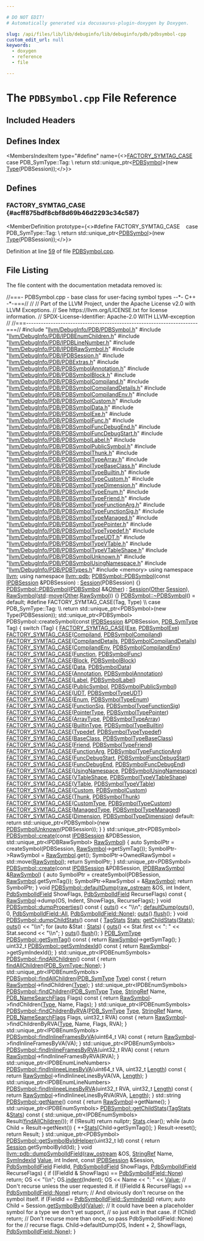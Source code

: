 ```yaml
---

# DO NOT EDIT!
# Automatically generated via docusaurus-plugin-doxygen by Doxygen.

slug: /api/files/lib/lib/debuginfo/lib/debuginfo/pdb/pdbsymbol-cpp
custom_edit_url: null
keywords:
  - doxygen
  - reference
  - file

---
```





# The `PDBSymbol.cpp` File Reference

<DoxygenPage pluginConfig={pluginConfig}>



## Included Headers

<IncludesList>
<IncludesListItem
  filePath="llvm/DebugInfo/PDB/PDBSymbol.h"
  permalink="/docs/api/files/include/include/llvm/include/llvm/debuginfo/include/llvm/debuginfo/pdb/pdbsymbol-h"
  isLocal="true" />
<IncludesListItem
  filePath="llvm/DebugInfo/PDB/IPDBEnumChildren.h"
  permalink="/docs/api/files/include/include/llvm/include/llvm/debuginfo/include/llvm/debuginfo/pdb/ipdbenumchildren-h"
  isLocal="true" />
<IncludesListItem
  filePath="llvm/DebugInfo/PDB/IPDBLineNumber.h"
  permalink="/docs/api/files/include/include/llvm/include/llvm/debuginfo/include/llvm/debuginfo/pdb/ipdblinenumber-h"
  isLocal="true" />
<IncludesListItem
  filePath="llvm/DebugInfo/PDB/IPDBRawSymbol.h"
  permalink="/docs/api/files/include/include/llvm/include/llvm/debuginfo/include/llvm/debuginfo/pdb/ipdbrawsymbol-h"
  isLocal="true" />
<IncludesListItem
  filePath="llvm/DebugInfo/PDB/IPDBSession.h"
  permalink="/docs/api/files/include/include/llvm/include/llvm/debuginfo/include/llvm/debuginfo/pdb/ipdbsession-h"
  isLocal="true" />
<IncludesListItem
  filePath="llvm/DebugInfo/PDB/PDBExtras.h"
  permalink="/docs/api/files/include/include/llvm/include/llvm/debuginfo/include/llvm/debuginfo/pdb/pdbextras-h"
  isLocal="true" />
<IncludesListItem
  filePath="llvm/DebugInfo/PDB/PDBSymbolAnnotation.h"
  permalink="/docs/api/files/include/include/llvm/include/llvm/debuginfo/include/llvm/debuginfo/pdb/pdbsymbolannotation-h"
  isLocal="true" />
<IncludesListItem
  filePath="llvm/DebugInfo/PDB/PDBSymbolBlock.h"
  permalink="/docs/api/files/include/include/llvm/include/llvm/debuginfo/include/llvm/debuginfo/pdb/pdbsymbolblock-h"
  isLocal="true" />
<IncludesListItem
  filePath="llvm/DebugInfo/PDB/PDBSymbolCompiland.h"
  permalink="/docs/api/files/include/include/llvm/include/llvm/debuginfo/include/llvm/debuginfo/pdb/pdbsymbolcompiland-h"
  isLocal="true" />
<IncludesListItem
  filePath="llvm/DebugInfo/PDB/PDBSymbolCompilandDetails.h"
  permalink="/docs/api/files/include/include/llvm/include/llvm/debuginfo/include/llvm/debuginfo/pdb/pdbsymbolcompilanddetails-h"
  isLocal="true" />
<IncludesListItem
  filePath="llvm/DebugInfo/PDB/PDBSymbolCompilandEnv.h"
  permalink="/docs/api/files/include/include/llvm/include/llvm/debuginfo/include/llvm/debuginfo/pdb/pdbsymbolcompilandenv-h"
  isLocal="true" />
<IncludesListItem
  filePath="llvm/DebugInfo/PDB/PDBSymbolCustom.h"
  permalink="/docs/api/files/include/include/llvm/include/llvm/debuginfo/include/llvm/debuginfo/pdb/pdbsymbolcustom-h"
  isLocal="true" />
<IncludesListItem
  filePath="llvm/DebugInfo/PDB/PDBSymbolData.h"
  permalink="/docs/api/files/include/include/llvm/include/llvm/debuginfo/include/llvm/debuginfo/pdb/pdbsymboldata-h"
  isLocal="true" />
<IncludesListItem
  filePath="llvm/DebugInfo/PDB/PDBSymbolExe.h"
  permalink="/docs/api/files/include/include/llvm/include/llvm/debuginfo/include/llvm/debuginfo/pdb/pdbsymbolexe-h"
  isLocal="true" />
<IncludesListItem
  filePath="llvm/DebugInfo/PDB/PDBSymbolFunc.h"
  permalink="/docs/api/files/include/include/llvm/include/llvm/debuginfo/include/llvm/debuginfo/pdb/pdbsymbolfunc-h"
  isLocal="true" />
<IncludesListItem
  filePath="llvm/DebugInfo/PDB/PDBSymbolFuncDebugEnd.h"
  permalink="/docs/api/files/include/include/llvm/include/llvm/debuginfo/include/llvm/debuginfo/pdb/pdbsymbolfuncdebugend-h"
  isLocal="true" />
<IncludesListItem
  filePath="llvm/DebugInfo/PDB/PDBSymbolFuncDebugStart.h"
  permalink="/docs/api/files/include/include/llvm/include/llvm/debuginfo/include/llvm/debuginfo/pdb/pdbsymbolfuncdebugstart-h"
  isLocal="true" />
<IncludesListItem
  filePath="llvm/DebugInfo/PDB/PDBSymbolLabel.h"
  permalink="/docs/api/files/include/include/llvm/include/llvm/debuginfo/include/llvm/debuginfo/pdb/pdbsymbollabel-h"
  isLocal="true" />
<IncludesListItem
  filePath="llvm/DebugInfo/PDB/PDBSymbolPublicSymbol.h"
  permalink="/docs/api/files/include/include/llvm/include/llvm/debuginfo/include/llvm/debuginfo/pdb/pdbsymbolpublicsymbol-h"
  isLocal="true" />
<IncludesListItem
  filePath="llvm/DebugInfo/PDB/PDBSymbolThunk.h"
  permalink="/docs/api/files/include/include/llvm/include/llvm/debuginfo/include/llvm/debuginfo/pdb/pdbsymbolthunk-h"
  isLocal="true" />
<IncludesListItem
  filePath="llvm/DebugInfo/PDB/PDBSymbolTypeArray.h"
  permalink="/docs/api/files/include/include/llvm/include/llvm/debuginfo/include/llvm/debuginfo/pdb/pdbsymboltypearray-h"
  isLocal="true" />
<IncludesListItem
  filePath="llvm/DebugInfo/PDB/PDBSymbolTypeBaseClass.h"
  permalink="/docs/api/files/include/include/llvm/include/llvm/debuginfo/include/llvm/debuginfo/pdb/pdbsymboltypebaseclass-h"
  isLocal="true" />
<IncludesListItem
  filePath="llvm/DebugInfo/PDB/PDBSymbolTypeBuiltin.h"
  permalink="/docs/api/files/include/include/llvm/include/llvm/debuginfo/include/llvm/debuginfo/pdb/pdbsymboltypebuiltin-h"
  isLocal="true" />
<IncludesListItem
  filePath="llvm/DebugInfo/PDB/PDBSymbolTypeCustom.h"
  permalink="/docs/api/files/include/include/llvm/include/llvm/debuginfo/include/llvm/debuginfo/pdb/pdbsymboltypecustom-h"
  isLocal="true" />
<IncludesListItem
  filePath="llvm/DebugInfo/PDB/PDBSymbolTypeDimension.h"
  permalink="/docs/api/files/include/include/llvm/include/llvm/debuginfo/include/llvm/debuginfo/pdb/pdbsymboltypedimension-h"
  isLocal="true" />
<IncludesListItem
  filePath="llvm/DebugInfo/PDB/PDBSymbolTypeEnum.h"
  permalink="/docs/api/files/include/include/llvm/include/llvm/debuginfo/include/llvm/debuginfo/pdb/pdbsymboltypeenum-h"
  isLocal="true" />
<IncludesListItem
  filePath="llvm/DebugInfo/PDB/PDBSymbolTypeFriend.h"
  permalink="/docs/api/files/include/include/llvm/include/llvm/debuginfo/include/llvm/debuginfo/pdb/pdbsymboltypefriend-h"
  isLocal="true" />
<IncludesListItem
  filePath="llvm/DebugInfo/PDB/PDBSymbolTypeFunctionArg.h"
  permalink="/docs/api/files/include/include/llvm/include/llvm/debuginfo/include/llvm/debuginfo/pdb/pdbsymboltypefunctionarg-h"
  isLocal="true" />
<IncludesListItem
  filePath="llvm/DebugInfo/PDB/PDBSymbolTypeFunctionSig.h"
  permalink="/docs/api/files/include/include/llvm/include/llvm/debuginfo/include/llvm/debuginfo/pdb/pdbsymboltypefunctionsig-h"
  isLocal="true" />
<IncludesListItem
  filePath="llvm/DebugInfo/PDB/PDBSymbolTypeManaged.h"
  permalink="/docs/api/files/include/include/llvm/include/llvm/debuginfo/include/llvm/debuginfo/pdb/pdbsymboltypemanaged-h"
  isLocal="true" />
<IncludesListItem
  filePath="llvm/DebugInfo/PDB/PDBSymbolTypePointer.h"
  permalink="/docs/api/files/include/include/llvm/include/llvm/debuginfo/include/llvm/debuginfo/pdb/pdbsymboltypepointer-h"
  isLocal="true" />
<IncludesListItem
  filePath="llvm/DebugInfo/PDB/PDBSymbolTypeTypedef.h"
  permalink="/docs/api/files/include/include/llvm/include/llvm/debuginfo/include/llvm/debuginfo/pdb/pdbsymboltypetypedef-h"
  isLocal="true" />
<IncludesListItem
  filePath="llvm/DebugInfo/PDB/PDBSymbolTypeUDT.h"
  permalink="/docs/api/files/include/include/llvm/include/llvm/debuginfo/include/llvm/debuginfo/pdb/pdbsymboltypeudt-h"
  isLocal="true" />
<IncludesListItem
  filePath="llvm/DebugInfo/PDB/PDBSymbolTypeVTable.h"
  permalink="/docs/api/files/include/include/llvm/include/llvm/debuginfo/include/llvm/debuginfo/pdb/pdbsymboltypevtable-h"
  isLocal="true" />
<IncludesListItem
  filePath="llvm/DebugInfo/PDB/PDBSymbolTypeVTableShape.h"
  permalink="/docs/api/files/include/include/llvm/include/llvm/debuginfo/include/llvm/debuginfo/pdb/pdbsymboltypevtableshape-h"
  isLocal="true" />
<IncludesListItem
  filePath="llvm/DebugInfo/PDB/PDBSymbolUnknown.h"
  permalink="/docs/api/files/include/include/llvm/include/llvm/debuginfo/include/llvm/debuginfo/pdb/pdbsymbolunknown-h"
  isLocal="true" />
<IncludesListItem
  filePath="llvm/DebugInfo/PDB/PDBSymbolUsingNamespace.h"
  permalink="/docs/api/files/include/include/llvm/include/llvm/debuginfo/include/llvm/debuginfo/pdb/pdbsymbolusingnamespace-h"
  isLocal="true" />
<IncludesListItem
  filePath="llvm/DebugInfo/PDB/PDBTypes.h"
  permalink="/docs/api/files/include/include/llvm/include/llvm/debuginfo/include/llvm/debuginfo/pdb/pdbtypes-h"
  isLocal="true" />
<IncludesListItem
  filePath="memory"
  permalink=""
  isLocal="false" />
</IncludesList>

## Defines Index

<MembersIndex>

<MembersIndexItem
  type="#define"
  name={<><a href="#acff875bdf8cbf8d69b46d2293c34c587">FACTORY&#95;SYMTAG&#95;CASE</a>&nbsp;&nbsp;&nbsp;  case PDB&#95;SymType::Tag:                                                       \\
    return std::unique&#95;ptr&lt;<a href="/docs/api/classes/llvm/pdb/pdbsymbol">PDBSymbol</a>&gt;(new <a href="/docs/api/classes/llvm/type">Type</a>(PDBSession));</>}>
</MembersIndexItem>

</MembersIndex>


<SectionDefinition>

## Defines

### FACTORY&#95;SYMTAG&#95;CASE {#acff875bdf8cbf8d69b46d2293c34c587}

<MemberDefinition
  prototype={<>#define FACTORY&#95;SYMTAG&#95;CASE&nbsp;&nbsp;&nbsp;  case PDB&#95;SymType::Tag:                                                       \\
    return std::unique&#95;ptr&lt;<a href="/docs/api/classes/llvm/pdb/pdbsymbol">PDBSymbol</a>&gt;(new <a href="/docs/api/classes/llvm/type">Type</a>(PDBSession));</>}>

Definition at line <a href="#l00059">59</a> of file <a href="/docs/api/files/lib/lib/debuginfo/lib/debuginfo/pdb/pdbsymbol-cpp">PDBSymbol.cpp</a>.
</MemberDefinition>

</SectionDefinition>

## File Listing

The file content with the documentation metadata removed is:

<ProgramListing>

<Link id="l00001" /><CodeLine lineNumber="1"><span class="doxyHighlightComment">//===- PDBSymbol.cpp - base class for user-facing symbol types --&#42;- C++ -&#42;-===//</span></CodeLine>
<Link id="l00002" /><CodeLine lineNumber="2"><span class="doxyHighlightComment">//</span></CodeLine>
<Link id="l00003" /><CodeLine lineNumber="3"><span class="doxyHighlightComment">// Part of the LLVM Project, under the Apache License v2.0 with LLVM Exceptions.</span></CodeLine>
<Link id="l00004" /><CodeLine lineNumber="4"><span class="doxyHighlightComment">// See https://llvm.org/LICENSE.txt for license information.</span></CodeLine>
<Link id="l00005" /><CodeLine lineNumber="5"><span class="doxyHighlightComment">// SPDX-License-Identifier: Apache-2.0 WITH LLVM-exception</span></CodeLine>
<Link id="l00006" /><CodeLine lineNumber="6"><span class="doxyHighlightComment">//</span></CodeLine>
<Link id="l00007" /><CodeLine lineNumber="7"><span class="doxyHighlightComment">//===----------------------------------------------------------------------===//</span></CodeLine>
<Link id="l00008" /><CodeLine lineNumber="8"></CodeLine>
<Link id="l00009" /><CodeLine lineNumber="9"><span class="doxyHighlightPreprocessor">#include &quot;<a href="/docs/api/files/include/include/llvm/include/llvm/debuginfo/include/llvm/debuginfo/pdb/pdbsymbol-h">llvm/DebugInfo/PDB/PDBSymbol.h</a>&quot;</span></CodeLine>
<Link id="l00010" /><CodeLine lineNumber="10"><span class="doxyHighlightPreprocessor">#include &quot;<a href="/docs/api/files/include/include/llvm/include/llvm/debuginfo/include/llvm/debuginfo/pdb/ipdbenumchildren-h">llvm/DebugInfo/PDB/IPDBEnumChildren.h</a>&quot;</span></CodeLine>
<Link id="l00011" /><CodeLine lineNumber="11"><span class="doxyHighlightPreprocessor">#include &quot;<a href="/docs/api/files/include/include/llvm/include/llvm/debuginfo/include/llvm/debuginfo/pdb/ipdblinenumber-h">llvm/DebugInfo/PDB/IPDBLineNumber.h</a>&quot;</span></CodeLine>
<Link id="l00012" /><CodeLine lineNumber="12"><span class="doxyHighlightPreprocessor">#include &quot;<a href="/docs/api/files/include/include/llvm/include/llvm/debuginfo/include/llvm/debuginfo/pdb/ipdbrawsymbol-h">llvm/DebugInfo/PDB/IPDBRawSymbol.h</a>&quot;</span></CodeLine>
<Link id="l00013" /><CodeLine lineNumber="13"><span class="doxyHighlightPreprocessor">#include &quot;<a href="/docs/api/files/include/include/llvm/include/llvm/debuginfo/include/llvm/debuginfo/pdb/ipdbsession-h">llvm/DebugInfo/PDB/IPDBSession.h</a>&quot;</span></CodeLine>
<Link id="l00014" /><CodeLine lineNumber="14"><span class="doxyHighlightPreprocessor">#include &quot;<a href="/docs/api/files/include/include/llvm/include/llvm/debuginfo/include/llvm/debuginfo/pdb/pdbextras-h">llvm/DebugInfo/PDB/PDBExtras.h</a>&quot;</span></CodeLine>
<Link id="l00015" /><CodeLine lineNumber="15"><span class="doxyHighlightPreprocessor">#include &quot;<a href="/docs/api/files/include/include/llvm/include/llvm/debuginfo/include/llvm/debuginfo/pdb/pdbsymbolannotation-h">llvm/DebugInfo/PDB/PDBSymbolAnnotation.h</a>&quot;</span></CodeLine>
<Link id="l00016" /><CodeLine lineNumber="16"><span class="doxyHighlightPreprocessor">#include &quot;<a href="/docs/api/files/include/include/llvm/include/llvm/debuginfo/include/llvm/debuginfo/pdb/pdbsymbolblock-h">llvm/DebugInfo/PDB/PDBSymbolBlock.h</a>&quot;</span></CodeLine>
<Link id="l00017" /><CodeLine lineNumber="17"><span class="doxyHighlightPreprocessor">#include &quot;<a href="/docs/api/files/include/include/llvm/include/llvm/debuginfo/include/llvm/debuginfo/pdb/pdbsymbolcompiland-h">llvm/DebugInfo/PDB/PDBSymbolCompiland.h</a>&quot;</span></CodeLine>
<Link id="l00018" /><CodeLine lineNumber="18"><span class="doxyHighlightPreprocessor">#include &quot;<a href="/docs/api/files/include/include/llvm/include/llvm/debuginfo/include/llvm/debuginfo/pdb/pdbsymbolcompilanddetails-h">llvm/DebugInfo/PDB/PDBSymbolCompilandDetails.h</a>&quot;</span></CodeLine>
<Link id="l00019" /><CodeLine lineNumber="19"><span class="doxyHighlightPreprocessor">#include &quot;<a href="/docs/api/files/include/include/llvm/include/llvm/debuginfo/include/llvm/debuginfo/pdb/pdbsymbolcompilandenv-h">llvm/DebugInfo/PDB/PDBSymbolCompilandEnv.h</a>&quot;</span></CodeLine>
<Link id="l00020" /><CodeLine lineNumber="20"><span class="doxyHighlightPreprocessor">#include &quot;<a href="/docs/api/files/include/include/llvm/include/llvm/debuginfo/include/llvm/debuginfo/pdb/pdbsymbolcustom-h">llvm/DebugInfo/PDB/PDBSymbolCustom.h</a>&quot;</span></CodeLine>
<Link id="l00021" /><CodeLine lineNumber="21"><span class="doxyHighlightPreprocessor">#include &quot;<a href="/docs/api/files/include/include/llvm/include/llvm/debuginfo/include/llvm/debuginfo/pdb/pdbsymboldata-h">llvm/DebugInfo/PDB/PDBSymbolData.h</a>&quot;</span></CodeLine>
<Link id="l00022" /><CodeLine lineNumber="22"><span class="doxyHighlightPreprocessor">#include &quot;<a href="/docs/api/files/include/include/llvm/include/llvm/debuginfo/include/llvm/debuginfo/pdb/pdbsymbolexe-h">llvm/DebugInfo/PDB/PDBSymbolExe.h</a>&quot;</span></CodeLine>
<Link id="l00023" /><CodeLine lineNumber="23"><span class="doxyHighlightPreprocessor">#include &quot;<a href="/docs/api/files/include/include/llvm/include/llvm/debuginfo/include/llvm/debuginfo/pdb/pdbsymbolfunc-h">llvm/DebugInfo/PDB/PDBSymbolFunc.h</a>&quot;</span></CodeLine>
<Link id="l00024" /><CodeLine lineNumber="24"><span class="doxyHighlightPreprocessor">#include &quot;<a href="/docs/api/files/include/include/llvm/include/llvm/debuginfo/include/llvm/debuginfo/pdb/pdbsymbolfuncdebugend-h">llvm/DebugInfo/PDB/PDBSymbolFuncDebugEnd.h</a>&quot;</span></CodeLine>
<Link id="l00025" /><CodeLine lineNumber="25"><span class="doxyHighlightPreprocessor">#include &quot;<a href="/docs/api/files/include/include/llvm/include/llvm/debuginfo/include/llvm/debuginfo/pdb/pdbsymbolfuncdebugstart-h">llvm/DebugInfo/PDB/PDBSymbolFuncDebugStart.h</a>&quot;</span></CodeLine>
<Link id="l00026" /><CodeLine lineNumber="26"><span class="doxyHighlightPreprocessor">#include &quot;<a href="/docs/api/files/include/include/llvm/include/llvm/debuginfo/include/llvm/debuginfo/pdb/pdbsymbollabel-h">llvm/DebugInfo/PDB/PDBSymbolLabel.h</a>&quot;</span></CodeLine>
<Link id="l00027" /><CodeLine lineNumber="27"><span class="doxyHighlightPreprocessor">#include &quot;<a href="/docs/api/files/include/include/llvm/include/llvm/debuginfo/include/llvm/debuginfo/pdb/pdbsymbolpublicsymbol-h">llvm/DebugInfo/PDB/PDBSymbolPublicSymbol.h</a>&quot;</span></CodeLine>
<Link id="l00028" /><CodeLine lineNumber="28"><span class="doxyHighlightPreprocessor">#include &quot;<a href="/docs/api/files/include/include/llvm/include/llvm/debuginfo/include/llvm/debuginfo/pdb/pdbsymbolthunk-h">llvm/DebugInfo/PDB/PDBSymbolThunk.h</a>&quot;</span></CodeLine>
<Link id="l00029" /><CodeLine lineNumber="29"><span class="doxyHighlightPreprocessor">#include &quot;<a href="/docs/api/files/include/include/llvm/include/llvm/debuginfo/include/llvm/debuginfo/pdb/pdbsymboltypearray-h">llvm/DebugInfo/PDB/PDBSymbolTypeArray.h</a>&quot;</span></CodeLine>
<Link id="l00030" /><CodeLine lineNumber="30"><span class="doxyHighlightPreprocessor">#include &quot;<a href="/docs/api/files/include/include/llvm/include/llvm/debuginfo/include/llvm/debuginfo/pdb/pdbsymboltypebaseclass-h">llvm/DebugInfo/PDB/PDBSymbolTypeBaseClass.h</a>&quot;</span></CodeLine>
<Link id="l00031" /><CodeLine lineNumber="31"><span class="doxyHighlightPreprocessor">#include &quot;<a href="/docs/api/files/include/include/llvm/include/llvm/debuginfo/include/llvm/debuginfo/pdb/pdbsymboltypebuiltin-h">llvm/DebugInfo/PDB/PDBSymbolTypeBuiltin.h</a>&quot;</span></CodeLine>
<Link id="l00032" /><CodeLine lineNumber="32"><span class="doxyHighlightPreprocessor">#include &quot;<a href="/docs/api/files/include/include/llvm/include/llvm/debuginfo/include/llvm/debuginfo/pdb/pdbsymboltypecustom-h">llvm/DebugInfo/PDB/PDBSymbolTypeCustom.h</a>&quot;</span></CodeLine>
<Link id="l00033" /><CodeLine lineNumber="33"><span class="doxyHighlightPreprocessor">#include &quot;<a href="/docs/api/files/include/include/llvm/include/llvm/debuginfo/include/llvm/debuginfo/pdb/pdbsymboltypedimension-h">llvm/DebugInfo/PDB/PDBSymbolTypeDimension.h</a>&quot;</span></CodeLine>
<Link id="l00034" /><CodeLine lineNumber="34"><span class="doxyHighlightPreprocessor">#include &quot;<a href="/docs/api/files/include/include/llvm/include/llvm/debuginfo/include/llvm/debuginfo/pdb/pdbsymboltypeenum-h">llvm/DebugInfo/PDB/PDBSymbolTypeEnum.h</a>&quot;</span></CodeLine>
<Link id="l00035" /><CodeLine lineNumber="35"><span class="doxyHighlightPreprocessor">#include &quot;<a href="/docs/api/files/include/include/llvm/include/llvm/debuginfo/include/llvm/debuginfo/pdb/pdbsymboltypefriend-h">llvm/DebugInfo/PDB/PDBSymbolTypeFriend.h</a>&quot;</span></CodeLine>
<Link id="l00036" /><CodeLine lineNumber="36"><span class="doxyHighlightPreprocessor">#include &quot;<a href="/docs/api/files/include/include/llvm/include/llvm/debuginfo/include/llvm/debuginfo/pdb/pdbsymboltypefunctionarg-h">llvm/DebugInfo/PDB/PDBSymbolTypeFunctionArg.h</a>&quot;</span></CodeLine>
<Link id="l00037" /><CodeLine lineNumber="37"><span class="doxyHighlightPreprocessor">#include &quot;<a href="/docs/api/files/include/include/llvm/include/llvm/debuginfo/include/llvm/debuginfo/pdb/pdbsymboltypefunctionsig-h">llvm/DebugInfo/PDB/PDBSymbolTypeFunctionSig.h</a>&quot;</span></CodeLine>
<Link id="l00038" /><CodeLine lineNumber="38"><span class="doxyHighlightPreprocessor">#include &quot;<a href="/docs/api/files/include/include/llvm/include/llvm/debuginfo/include/llvm/debuginfo/pdb/pdbsymboltypemanaged-h">llvm/DebugInfo/PDB/PDBSymbolTypeManaged.h</a>&quot;</span></CodeLine>
<Link id="l00039" /><CodeLine lineNumber="39"><span class="doxyHighlightPreprocessor">#include &quot;<a href="/docs/api/files/include/include/llvm/include/llvm/debuginfo/include/llvm/debuginfo/pdb/pdbsymboltypepointer-h">llvm/DebugInfo/PDB/PDBSymbolTypePointer.h</a>&quot;</span></CodeLine>
<Link id="l00040" /><CodeLine lineNumber="40"><span class="doxyHighlightPreprocessor">#include &quot;<a href="/docs/api/files/include/include/llvm/include/llvm/debuginfo/include/llvm/debuginfo/pdb/pdbsymboltypetypedef-h">llvm/DebugInfo/PDB/PDBSymbolTypeTypedef.h</a>&quot;</span></CodeLine>
<Link id="l00041" /><CodeLine lineNumber="41"><span class="doxyHighlightPreprocessor">#include &quot;<a href="/docs/api/files/include/include/llvm/include/llvm/debuginfo/include/llvm/debuginfo/pdb/pdbsymboltypeudt-h">llvm/DebugInfo/PDB/PDBSymbolTypeUDT.h</a>&quot;</span></CodeLine>
<Link id="l00042" /><CodeLine lineNumber="42"><span class="doxyHighlightPreprocessor">#include &quot;<a href="/docs/api/files/include/include/llvm/include/llvm/debuginfo/include/llvm/debuginfo/pdb/pdbsymboltypevtable-h">llvm/DebugInfo/PDB/PDBSymbolTypeVTable.h</a>&quot;</span></CodeLine>
<Link id="l00043" /><CodeLine lineNumber="43"><span class="doxyHighlightPreprocessor">#include &quot;<a href="/docs/api/files/include/include/llvm/include/llvm/debuginfo/include/llvm/debuginfo/pdb/pdbsymboltypevtableshape-h">llvm/DebugInfo/PDB/PDBSymbolTypeVTableShape.h</a>&quot;</span></CodeLine>
<Link id="l00044" /><CodeLine lineNumber="44"><span class="doxyHighlightPreprocessor">#include &quot;<a href="/docs/api/files/include/include/llvm/include/llvm/debuginfo/include/llvm/debuginfo/pdb/pdbsymbolunknown-h">llvm/DebugInfo/PDB/PDBSymbolUnknown.h</a>&quot;</span></CodeLine>
<Link id="l00045" /><CodeLine lineNumber="45"><span class="doxyHighlightPreprocessor">#include &quot;<a href="/docs/api/files/include/include/llvm/include/llvm/debuginfo/include/llvm/debuginfo/pdb/pdbsymbolusingnamespace-h">llvm/DebugInfo/PDB/PDBSymbolUsingNamespace.h</a>&quot;</span></CodeLine>
<Link id="l00046" /><CodeLine lineNumber="46"><span class="doxyHighlightPreprocessor">#include &quot;<a href="/docs/api/files/include/include/llvm/include/llvm/debuginfo/include/llvm/debuginfo/pdb/pdbtypes-h">llvm/DebugInfo/PDB/PDBTypes.h</a>&quot;</span></CodeLine>
<Link id="l00047" /><CodeLine lineNumber="47"><span class="doxyHighlightPreprocessor">#include &lt;memory&gt;</span></CodeLine>
<Link id="l00048" /><CodeLine lineNumber="48"></CodeLine>
<Link id="l00049" /><CodeLine lineNumber="49"><span class="doxyHighlightKeyword">using namespace </span><span class="doxyHighlight"><a href="/docs/api/namespaces/llvm">llvm</a>;</span></CodeLine>
<Link id="l00050" /><CodeLine lineNumber="50"><span class="doxyHighlightKeyword">using namespace </span><span class="doxyHighlight"><a href="/docs/api/namespaces/llvm/pdb">llvm::pdb</a>;</span></CodeLine>
<Link id="l00051" /><CodeLine lineNumber="51"></CodeLine>
<Link id="l00052" /><CodeLine lineNumber="52" lineLink="/docs/api/classes/llvm/pdb/pdbsymbol/#acd87e4dd002d06a5bb596ee26acc1e88"><span class="doxyHighlight"><a href="/docs/api/classes/llvm/pdb/pdbsymbol/#acd87e4dd002d06a5bb596ee26acc1e88">PDBSymbol::PDBSymbol</a>(</span><span class="doxyHighlightKeyword">const</span><span class="doxyHighlight"> <a href="/docs/api/classes/llvm/pdb/ipdbsession">IPDBSession</a> &amp;PDBSession) : <a href="/docs/api/classes/llvm/pdb/pdbsymbol/#a3ae1db01febde23d665bae01f44df67d">Session</a>(PDBSession) &#123;&#125;</span></CodeLine>
<Link id="l00053" /><CodeLine lineNumber="53"></CodeLine>
<Link id="l00054" /><CodeLine lineNumber="54" lineLink="/docs/api/classes/llvm/pdb/pdbsymbol/#a68c41b64359fe84e0f5885fe1390f446"><span class="doxyHighlight"><a href="/docs/api/classes/llvm/pdb/pdbsymbol/#acd87e4dd002d06a5bb596ee26acc1e88">PDBSymbol::PDBSymbol</a>(<a href="/docs/api/classes/llvm/pdb/pdbsymbol/#acd87e4dd002d06a5bb596ee26acc1e88">PDBSymbol</a> &amp;&amp;<a href="/docs/api/namespaces/llvm/#a9eb4f5b98b70ee4fab9614ed58282c1fa6311ae17c1ee52b36e68aaf4ad066387">Other</a>)</span></CodeLine>
<Link id="l00055" /><CodeLine lineNumber="55"><span class="doxyHighlight">    : <a href="/docs/api/classes/llvm/pdb/pdbsymbol/#a3ae1db01febde23d665bae01f44df67d">Session</a>(<a href="/docs/api/namespaces/llvm/#a9eb4f5b98b70ee4fab9614ed58282c1fa6311ae17c1ee52b36e68aaf4ad066387">Other</a>.<a href="/docs/api/classes/llvm/pdb/pdbsymbol/#a3ae1db01febde23d665bae01f44df67d">Session</a>), <a href="/docs/api/classes/llvm/pdb/pdbsymbol/#aedc72dbd19536e5430d4033dc82305f4">RawSymbol</a>(<a href="/docs/api/namespaces/std">std</a>::<a href="/docs/api/namespaces/llvm/#abfc9c7ecf70f66901e439f7c04ef3dbb">move</a>(<a href="/docs/api/namespaces/llvm/#a9eb4f5b98b70ee4fab9614ed58282c1fa6311ae17c1ee52b36e68aaf4ad066387">Other</a>.<a href="/docs/api/classes/llvm/pdb/pdbsymbol/#aedc72dbd19536e5430d4033dc82305f4">RawSymbol</a>)) &#123;&#125;</span></CodeLine>
<Link id="l00056" /><CodeLine lineNumber="56"></CodeLine>
<Link id="l00057" /><CodeLine lineNumber="57"><span class="doxyHighlight"><a href="/docs/api/classes/llvm/pdb/pdbsymbol/#a241de5d829fa7a5d11c58303cdf6352d">PDBSymbol::~PDBSymbol</a>() = </span><span class="doxyHighlightKeywordFlow">default</span><span class="doxyHighlight">;</span></CodeLine>
<Link id="l00058" /><CodeLine lineNumber="58"></CodeLine>
<Link id="l00059" /><CodeLine lineNumber="59" lineLink="#acff875bdf8cbf8d69b46d2293c34c587"><span class="doxyHighlightPreprocessor">#define FACTORY&#95;SYMTAG&#95;CASE(Tag, Type)                                         \\</span></CodeLine>
<Link id="l00060" /><CodeLine lineNumber="60"><span class="doxyHighlightPreprocessor">  case PDB&#95;SymType::Tag:                                                       \\</span></CodeLine>
<Link id="l00061" /><CodeLine lineNumber="61"><span class="doxyHighlightPreprocessor">    return std::unique&#95;ptr&lt;PDBSymbol&gt;(new Type(PDBSession));</span></CodeLine>
<Link id="l00062" /><CodeLine lineNumber="62"></CodeLine>
<Link id="l00063" /><CodeLine lineNumber="63"><span class="doxyHighlight">std::unique&#95;ptr&lt;PDBSymbol&gt;</span></CodeLine>
<Link id="l00064" /><CodeLine lineNumber="64"><span class="doxyHighlight">PDBSymbol::createSymbol(</span><span class="doxyHighlightKeyword">const</span><span class="doxyHighlight"> <a href="/docs/api/classes/llvm/pdb/ipdbsession">IPDBSession</a> &amp;PDBSession, <a href="/docs/api/namespaces/llvm/pdb/#a33e853ec74d48b1340d1d4bae772d30b">PDB&#95;SymType</a> Tag) &#123;</span></CodeLine>
<Link id="l00065" /><CodeLine lineNumber="65"><span class="doxyHighlight">  </span><span class="doxyHighlightKeywordFlow">switch</span><span class="doxyHighlight"> (Tag) &#123;</span></CodeLine>
<Link id="l00066" /><CodeLine lineNumber="66"><span class="doxyHighlight">    <a href="#acff875bdf8cbf8d69b46d2293c34c587">FACTORY&#95;SYMTAG&#95;CASE</a>(<a href="/docs/api/namespaces/llvm/pdb/#a33e853ec74d48b1340d1d4bae772d30bad9191bc18d794c7946c20fd549ceab73">Exe</a>, <a href="/docs/api/classes/llvm/pdb/pdbsymbolexe">PDBSymbolExe</a>)</span></CodeLine>
<Link id="l00067" /><CodeLine lineNumber="67"><span class="doxyHighlight">    <a href="#acff875bdf8cbf8d69b46d2293c34c587">FACTORY&#95;SYMTAG&#95;CASE</a>(<a href="/docs/api/namespaces/llvm/pdb/#a33e853ec74d48b1340d1d4bae772d30ba247232063f777fa3c2371e077db8b61b">Compiland</a>, <a href="/docs/api/classes/llvm/pdb/pdbsymbolcompiland">PDBSymbolCompiland</a>)</span></CodeLine>
<Link id="l00068" /><CodeLine lineNumber="68"><span class="doxyHighlight">    <a href="#acff875bdf8cbf8d69b46d2293c34c587">FACTORY&#95;SYMTAG&#95;CASE</a>(<a href="/docs/api/namespaces/llvm/pdb/#a33e853ec74d48b1340d1d4bae772d30badbb0c862649b31594afa565cb6f3da04">CompilandDetails</a>, <a href="/docs/api/classes/llvm/pdb/pdbsymbolcompilanddetails">PDBSymbolCompilandDetails</a>)</span></CodeLine>
<Link id="l00069" /><CodeLine lineNumber="69"><span class="doxyHighlight">    <a href="#acff875bdf8cbf8d69b46d2293c34c587">FACTORY&#95;SYMTAG&#95;CASE</a>(<a href="/docs/api/namespaces/llvm/pdb/#a33e853ec74d48b1340d1d4bae772d30ba09e03a0865c618540328e9e145856337">CompilandEnv</a>, <a href="/docs/api/classes/llvm/pdb/pdbsymbolcompilandenv">PDBSymbolCompilandEnv</a>)</span></CodeLine>
<Link id="l00070" /><CodeLine lineNumber="70"><span class="doxyHighlight">    <a href="#acff875bdf8cbf8d69b46d2293c34c587">FACTORY&#95;SYMTAG&#95;CASE</a>(<a href="/docs/api/classes/llvm/function">Function</a>, <a href="/docs/api/classes/llvm/pdb/pdbsymbolfunc">PDBSymbolFunc</a>)</span></CodeLine>
<Link id="l00071" /><CodeLine lineNumber="71"><span class="doxyHighlight">    <a href="#acff875bdf8cbf8d69b46d2293c34c587">FACTORY&#95;SYMTAG&#95;CASE</a>(<a href="/docs/api/namespaces/llvm/pdb/#a33e853ec74d48b1340d1d4bae772d30bae1e4c8c9ccd9fc39c391da4bcd093fb2">Block</a>, <a href="/docs/api/classes/llvm/pdb/pdbsymbolblock">PDBSymbolBlock</a>)</span></CodeLine>
<Link id="l00072" /><CodeLine lineNumber="72"><span class="doxyHighlight">    <a href="#acff875bdf8cbf8d69b46d2293c34c587">FACTORY&#95;SYMTAG&#95;CASE</a>(<a href="/docs/api/namespaces/llvm/#aa20539e89704d20b98b97e9c3feac934">Data</a>, <a href="/docs/api/classes/llvm/pdb/pdbsymboldata">PDBSymbolData</a>)</span></CodeLine>
<Link id="l00073" /><CodeLine lineNumber="73"><span class="doxyHighlight">    <a href="#acff875bdf8cbf8d69b46d2293c34c587">FACTORY&#95;SYMTAG&#95;CASE</a>(<a href="/docs/api/namespaces/llvm/pdb/#a33e853ec74d48b1340d1d4bae772d30ba55f6611cb342565cf0f5002400f53a95">Annotation</a>, <a href="/docs/api/classes/llvm/pdb/pdbsymbolannotation">PDBSymbolAnnotation</a>)</span></CodeLine>
<Link id="l00074" /><CodeLine lineNumber="74"><span class="doxyHighlight">    <a href="#acff875bdf8cbf8d69b46d2293c34c587">FACTORY&#95;SYMTAG&#95;CASE</a>(<a href="/docs/api/namespaces/llvm/pdb/#a33e853ec74d48b1340d1d4bae772d30bab021df6aac4654c454f46c77646e745f">Label</a>, <a href="/docs/api/classes/llvm/pdb/pdbsymbollabel">PDBSymbolLabel</a>)</span></CodeLine>
<Link id="l00075" /><CodeLine lineNumber="75"><span class="doxyHighlight">    <a href="#acff875bdf8cbf8d69b46d2293c34c587">FACTORY&#95;SYMTAG&#95;CASE</a>(<a href="/docs/api/namespaces/llvm/pdb/#a33e853ec74d48b1340d1d4bae772d30ba05f34549a09be7d36ef51d11f13e6e58">PublicSymbol</a>, <a href="/docs/api/classes/llvm/pdb/pdbsymbolpublicsymbol">PDBSymbolPublicSymbol</a>)</span></CodeLine>
<Link id="l00076" /><CodeLine lineNumber="76"><span class="doxyHighlight">    <a href="#acff875bdf8cbf8d69b46d2293c34c587">FACTORY&#95;SYMTAG&#95;CASE</a>(<a href="/docs/api/namespaces/llvm/pdb/#a33e853ec74d48b1340d1d4bae772d30ba37c9ef439007788bd633ea027a36e87e">UDT</a>, <a href="/docs/api/classes/llvm/pdb/pdbsymboltypeudt">PDBSymbolTypeUDT</a>)</span></CodeLine>
<Link id="l00077" /><CodeLine lineNumber="77"><span class="doxyHighlight">    <a href="#acff875bdf8cbf8d69b46d2293c34c587">FACTORY&#95;SYMTAG&#95;CASE</a>(<a href="/docs/api/namespaces/llvm/pdb/#a33e853ec74d48b1340d1d4bae772d30bacf20423ed48998082c20099488a0917c">Enum</a>, <a href="/docs/api/classes/llvm/pdb/pdbsymboltypeenum">PDBSymbolTypeEnum</a>)</span></CodeLine>
<Link id="l00078" /><CodeLine lineNumber="78"><span class="doxyHighlight">    <a href="#acff875bdf8cbf8d69b46d2293c34c587">FACTORY&#95;SYMTAG&#95;CASE</a>(<a href="/docs/api/namespaces/llvm/pdb/#a33e853ec74d48b1340d1d4bae772d30bac13e0f1ed95f914734991249cbc7120e">FunctionSig</a>, <a href="/docs/api/classes/llvm/pdb/pdbsymboltypefunctionsig">PDBSymbolTypeFunctionSig</a>)</span></CodeLine>
<Link id="l00079" /><CodeLine lineNumber="79"><span class="doxyHighlight">    <a href="#acff875bdf8cbf8d69b46d2293c34c587">FACTORY&#95;SYMTAG&#95;CASE</a>(<a href="/docs/api/classes/pointertype">PointerType</a>, <a href="/docs/api/classes/llvm/pdb/pdbsymboltypepointer">PDBSymbolTypePointer</a>)</span></CodeLine>
<Link id="l00080" /><CodeLine lineNumber="80"><span class="doxyHighlight">    <a href="#acff875bdf8cbf8d69b46d2293c34c587">FACTORY&#95;SYMTAG&#95;CASE</a>(<a href="/docs/api/classes/arraytype">ArrayType</a>, <a href="/docs/api/classes/llvm/pdb/pdbsymboltypearray">PDBSymbolTypeArray</a>)</span></CodeLine>
<Link id="l00081" /><CodeLine lineNumber="81"><span class="doxyHighlight">    <a href="#acff875bdf8cbf8d69b46d2293c34c587">FACTORY&#95;SYMTAG&#95;CASE</a>(<a href="/docs/api/namespaces/llvm/pdb/#a33e853ec74d48b1340d1d4bae772d30bab39d1e3769662a05bf103710580f0dd6">BuiltinType</a>, <a href="/docs/api/classes/llvm/pdb/pdbsymboltypebuiltin">PDBSymbolTypeBuiltin</a>)</span></CodeLine>
<Link id="l00082" /><CodeLine lineNumber="82"><span class="doxyHighlight">    <a href="#acff875bdf8cbf8d69b46d2293c34c587">FACTORY&#95;SYMTAG&#95;CASE</a>(<a href="/docs/api/namespaces/llvm/pdb/#a33e853ec74d48b1340d1d4bae772d30ba5fede51b97a819dedf4f83bc2aacbc6a">Typedef</a>, <a href="/docs/api/classes/llvm/pdb/pdbsymboltypetypedef">PDBSymbolTypeTypedef</a>)</span></CodeLine>
<Link id="l00083" /><CodeLine lineNumber="83"><span class="doxyHighlight">    <a href="#acff875bdf8cbf8d69b46d2293c34c587">FACTORY&#95;SYMTAG&#95;CASE</a>(<a href="/docs/api/namespaces/llvm/pdb/#a33e853ec74d48b1340d1d4bae772d30ba45b3e4c35409fb597ea598dc4b984b8c">BaseClass</a>, <a href="/docs/api/classes/llvm/pdb/pdbsymboltypebaseclass">PDBSymbolTypeBaseClass</a>)</span></CodeLine>
<Link id="l00084" /><CodeLine lineNumber="84"><span class="doxyHighlight">    <a href="#acff875bdf8cbf8d69b46d2293c34c587">FACTORY&#95;SYMTAG&#95;CASE</a>(<a href="/docs/api/namespaces/llvm/pdb/#a33e853ec74d48b1340d1d4bae772d30ba930a91848917f92cf7e2f8d744fa4177">Friend</a>, <a href="/docs/api/classes/llvm/pdb/pdbsymboltypefriend">PDBSymbolTypeFriend</a>)</span></CodeLine>
<Link id="l00085" /><CodeLine lineNumber="85"><span class="doxyHighlight">    <a href="#acff875bdf8cbf8d69b46d2293c34c587">FACTORY&#95;SYMTAG&#95;CASE</a>(<a href="/docs/api/namespaces/llvm/pdb/#a33e853ec74d48b1340d1d4bae772d30ba1e881d113b03ec68fda78a8f243250fc">FunctionArg</a>, <a href="/docs/api/classes/llvm/pdb/pdbsymboltypefunctionarg">PDBSymbolTypeFunctionArg</a>)</span></CodeLine>
<Link id="l00086" /><CodeLine lineNumber="86"><span class="doxyHighlight">    <a href="#acff875bdf8cbf8d69b46d2293c34c587">FACTORY&#95;SYMTAG&#95;CASE</a>(<a href="/docs/api/namespaces/llvm/pdb/#a33e853ec74d48b1340d1d4bae772d30ba5a3ff49467d720e83425935b3349a413">FuncDebugStart</a>, <a href="/docs/api/classes/llvm/pdb/pdbsymbolfuncdebugstart">PDBSymbolFuncDebugStart</a>)</span></CodeLine>
<Link id="l00087" /><CodeLine lineNumber="87"><span class="doxyHighlight">    <a href="#acff875bdf8cbf8d69b46d2293c34c587">FACTORY&#95;SYMTAG&#95;CASE</a>(<a href="/docs/api/namespaces/llvm/pdb/#a33e853ec74d48b1340d1d4bae772d30ba65821c19654cabd63d3869e8295891ed">FuncDebugEnd</a>, <a href="/docs/api/classes/llvm/pdb/pdbsymbolfuncdebugend">PDBSymbolFuncDebugEnd</a>)</span></CodeLine>
<Link id="l00088" /><CodeLine lineNumber="88"><span class="doxyHighlight">    <a href="#acff875bdf8cbf8d69b46d2293c34c587">FACTORY&#95;SYMTAG&#95;CASE</a>(<a href="/docs/api/namespaces/llvm/pdb/#a33e853ec74d48b1340d1d4bae772d30bab5769dd602c0fdfcffc6245bd898701b">UsingNamespace</a>, <a href="/docs/api/classes/llvm/pdb/pdbsymbolusingnamespace">PDBSymbolUsingNamespace</a>)</span></CodeLine>
<Link id="l00089" /><CodeLine lineNumber="89"><span class="doxyHighlight">    <a href="#acff875bdf8cbf8d69b46d2293c34c587">FACTORY&#95;SYMTAG&#95;CASE</a>(<a href="/docs/api/namespaces/llvm/pdb/#a33e853ec74d48b1340d1d4bae772d30baa0d24f8c4a850453d461993b54f8e475">VTableShape</a>, <a href="/docs/api/classes/llvm/pdb/pdbsymboltypevtableshape">PDBSymbolTypeVTableShape</a>)</span></CodeLine>
<Link id="l00090" /><CodeLine lineNumber="90"><span class="doxyHighlight">    <a href="#acff875bdf8cbf8d69b46d2293c34c587">FACTORY&#95;SYMTAG&#95;CASE</a>(<a href="/docs/api/namespaces/llvm/pdb/#a33e853ec74d48b1340d1d4bae772d30ba5fe1b444a36c9acc94c001c1add97722">VTable</a>, <a href="/docs/api/classes/llvm/pdb/pdbsymboltypevtable">PDBSymbolTypeVTable</a>)</span></CodeLine>
<Link id="l00091" /><CodeLine lineNumber="91"><span class="doxyHighlight">    <a href="#acff875bdf8cbf8d69b46d2293c34c587">FACTORY&#95;SYMTAG&#95;CASE</a>(<a href="/docs/api/namespaces/llvm/pdb/#a33e853ec74d48b1340d1d4bae772d30ba90589c47f06eb971d548591f23c285af">Custom</a>, <a href="/docs/api/classes/llvm/pdb/pdbsymbolcustom">PDBSymbolCustom</a>)</span></CodeLine>
<Link id="l00092" /><CodeLine lineNumber="92"><span class="doxyHighlight">    <a href="#acff875bdf8cbf8d69b46d2293c34c587">FACTORY&#95;SYMTAG&#95;CASE</a>(<a href="/docs/api/namespaces/llvm/pdb/#a33e853ec74d48b1340d1d4bae772d30bad23b094e66eef00330206ffe8cd8b6f5">Thunk</a>, <a href="/docs/api/classes/llvm/pdb/pdbsymbolthunk">PDBSymbolThunk</a>)</span></CodeLine>
<Link id="l00093" /><CodeLine lineNumber="93"><span class="doxyHighlight">    <a href="#acff875bdf8cbf8d69b46d2293c34c587">FACTORY&#95;SYMTAG&#95;CASE</a>(<a href="/docs/api/namespaces/llvm/pdb/#a33e853ec74d48b1340d1d4bae772d30bade899e0acceca516e84a574e5f88c78c">CustomType</a>, <a href="/docs/api/classes/llvm/pdb/pdbsymboltypecustom">PDBSymbolTypeCustom</a>)</span></CodeLine>
<Link id="l00094" /><CodeLine lineNumber="94"><span class="doxyHighlight">    <a href="#acff875bdf8cbf8d69b46d2293c34c587">FACTORY&#95;SYMTAG&#95;CASE</a>(<a href="/docs/api/namespaces/llvm/pdb/#a33e853ec74d48b1340d1d4bae772d30ba81afca47e418d7e332a9459058cbb34c">ManagedType</a>, <a href="/docs/api/classes/llvm/pdb/pdbsymboltypemanaged">PDBSymbolTypeManaged</a>)</span></CodeLine>
<Link id="l00095" /><CodeLine lineNumber="95"><span class="doxyHighlight">    <a href="#acff875bdf8cbf8d69b46d2293c34c587">FACTORY&#95;SYMTAG&#95;CASE</a>(<a href="/docs/api/namespaces/llvm/pdb/#a33e853ec74d48b1340d1d4bae772d30ba9e0e31246b7b078403969b265870b3f4">Dimension</a>, <a href="/docs/api/classes/llvm/pdb/pdbsymboltypedimension">PDBSymbolTypeDimension</a>)</span></CodeLine>
<Link id="l00096" /><CodeLine lineNumber="96"><span class="doxyHighlight">  </span><span class="doxyHighlightKeywordFlow">default</span><span class="doxyHighlight">:</span></CodeLine>
<Link id="l00097" /><CodeLine lineNumber="97"><span class="doxyHighlight">    </span><span class="doxyHighlightKeywordFlow">return</span><span class="doxyHighlight"> std::unique&#95;ptr&lt;PDBSymbol&gt;(</span><span class="doxyHighlightKeyword">new</span><span class="doxyHighlight"> <a href="/docs/api/classes/llvm/pdb/pdbsymbolunknown">PDBSymbolUnknown</a>(PDBSession));</span></CodeLine>
<Link id="l00098" /><CodeLine lineNumber="98"><span class="doxyHighlight">  &#125;</span></CodeLine>
<Link id="l00099" /><CodeLine lineNumber="99"><span class="doxyHighlight">&#125;</span></CodeLine>
<Link id="l00100" /><CodeLine lineNumber="100"></CodeLine>
<Link id="l00101" /><CodeLine lineNumber="101"><span class="doxyHighlight">std::unique&#95;ptr&lt;PDBSymbol&gt;</span></CodeLine>
<Link id="l00102" /><CodeLine lineNumber="102" lineLink="/docs/api/classes/llvm/pdb/pdbsymbol/#af84414e8a3f8e769d547442500217aa8"><span class="doxyHighlight"><a href="/docs/api/classes/llvm/pdb/pdbsymbol/#af84414e8a3f8e769d547442500217aa8">PDBSymbol::create</a>(</span><span class="doxyHighlightKeyword">const</span><span class="doxyHighlight"> <a href="/docs/api/classes/llvm/pdb/ipdbsession">IPDBSession</a> &amp;PDBSession,</span></CodeLine>
<Link id="l00103" /><CodeLine lineNumber="103"><span class="doxyHighlight">                  std::unique&#95;ptr&lt;IPDBRawSymbol&gt; <a href="/docs/api/classes/llvm/pdb/pdbsymbol/#aedc72dbd19536e5430d4033dc82305f4">RawSymbol</a>) &#123;</span></CodeLine>
<Link id="l00104" /><CodeLine lineNumber="104"><span class="doxyHighlight">  </span><span class="doxyHighlightKeyword">auto</span><span class="doxyHighlight"> SymbolPtr = createSymbol(PDBSession, <a href="/docs/api/classes/llvm/pdb/pdbsymbol/#aedc72dbd19536e5430d4033dc82305f4">RawSymbol</a>-&gt;getSymTag());</span></CodeLine>
<Link id="l00105" /><CodeLine lineNumber="105"><span class="doxyHighlight">  SymbolPtr-&gt;RawSymbol = <a href="/docs/api/classes/llvm/pdb/pdbsymbol/#aedc72dbd19536e5430d4033dc82305f4">RawSymbol</a>.get();</span></CodeLine>
<Link id="l00106" /><CodeLine lineNumber="106"><span class="doxyHighlight">  SymbolPtr-&gt;OwnedRawSymbol = std::move(<a href="/docs/api/classes/llvm/pdb/pdbsymbol/#aedc72dbd19536e5430d4033dc82305f4">RawSymbol</a>);</span></CodeLine>
<Link id="l00107" /><CodeLine lineNumber="107"><span class="doxyHighlight">  </span><span class="doxyHighlightKeywordFlow">return</span><span class="doxyHighlight"> SymbolPtr;</span></CodeLine>
<Link id="l00108" /><CodeLine lineNumber="108"><span class="doxyHighlight">&#125;</span></CodeLine>
<Link id="l00109" /><CodeLine lineNumber="109"></CodeLine>
<Link id="l00110" /><CodeLine lineNumber="110" lineLink="/docs/api/classes/llvm/pdb/pdbsymbol/#a65db9667ad9a17505667cf53acc50855"><span class="doxyHighlight">std::unique&#95;ptr&lt;PDBSymbol&gt; <a href="/docs/api/classes/llvm/pdb/pdbsymbol/#af84414e8a3f8e769d547442500217aa8">PDBSymbol::create</a>(</span><span class="doxyHighlightKeyword">const</span><span class="doxyHighlight"> <a href="/docs/api/classes/llvm/pdb/ipdbsession">IPDBSession</a> &amp;PDBSession,</span></CodeLine>
<Link id="l00111" /><CodeLine lineNumber="111"><span class="doxyHighlight">                                             <a href="/docs/api/classes/llvm/pdb/ipdbrawsymbol">IPDBRawSymbol</a> &amp;<a href="/docs/api/classes/llvm/pdb/pdbsymbol/#aedc72dbd19536e5430d4033dc82305f4">RawSymbol</a>) &#123;</span></CodeLine>
<Link id="l00112" /><CodeLine lineNumber="112"><span class="doxyHighlight">  </span><span class="doxyHighlightKeyword">auto</span><span class="doxyHighlight"> SymbolPtr = createSymbol(PDBSession, <a href="/docs/api/classes/llvm/pdb/pdbsymbol/#aedc72dbd19536e5430d4033dc82305f4">RawSymbol</a>.getSymTag());</span></CodeLine>
<Link id="l00113" /><CodeLine lineNumber="113"><span class="doxyHighlight">  SymbolPtr-&gt;RawSymbol = &amp;<a href="/docs/api/classes/llvm/pdb/pdbsymbol/#aedc72dbd19536e5430d4033dc82305f4">RawSymbol</a>;</span></CodeLine>
<Link id="l00114" /><CodeLine lineNumber="114"><span class="doxyHighlight">  </span><span class="doxyHighlightKeywordFlow">return</span><span class="doxyHighlight"> SymbolPtr;</span></CodeLine>
<Link id="l00115" /><CodeLine lineNumber="115"><span class="doxyHighlight">&#125;</span></CodeLine>
<Link id="l00116" /><CodeLine lineNumber="116"></CodeLine>
<Link id="l00117" /><CodeLine lineNumber="117" lineLink="/docs/api/classes/llvm/pdb/pdbsymbol/#ad72e90c0bfa1d86328500a0776e1f34e"><span class="doxyHighlightKeywordType">void</span><span class="doxyHighlight"> <a href="/docs/api/classes/llvm/pdb/pdbsymbol/#ad72e90c0bfa1d86328500a0776e1f34e">PDBSymbol::defaultDump</a>(<a href="/docs/api/classes/llvm/raw-ostream">raw&#95;ostream</a> &amp;OS, </span><span class="doxyHighlightKeywordType">int</span><span class="doxyHighlight"> Indent,</span></CodeLine>
<Link id="l00118" /><CodeLine lineNumber="118"><span class="doxyHighlight">                            <a href="/docs/api/namespaces/llvm/pdb/#a952cb7401a07c49e2879fbfc92f0dc2c">PdbSymbolIdField</a> ShowFlags,</span></CodeLine>
<Link id="l00119" /><CodeLine lineNumber="119"><span class="doxyHighlight">                            <a href="/docs/api/namespaces/llvm/pdb/#a952cb7401a07c49e2879fbfc92f0dc2c">PdbSymbolIdField</a> RecurseFlags)</span><span class="doxyHighlightKeyword"> const </span><span class="doxyHighlight">&#123;</span></CodeLine>
<Link id="l00120" /><CodeLine lineNumber="120"><span class="doxyHighlight">  <a href="/docs/api/classes/llvm/pdb/pdbsymbol/#aedc72dbd19536e5430d4033dc82305f4">RawSymbol</a>-&gt;dump(OS, Indent, ShowFlags, RecurseFlags);</span></CodeLine>
<Link id="l00121" /><CodeLine lineNumber="121"><span class="doxyHighlight">&#125;</span></CodeLine>
<Link id="l00122" /><CodeLine lineNumber="122"></CodeLine>
<Link id="l00123" /><CodeLine lineNumber="123" lineLink="/docs/api/classes/llvm/pdb/pdbsymbol/#a8bdbb44382f06651fe82fe060de7fd99"><span class="doxyHighlightKeywordType">void</span><span class="doxyHighlight"> <a href="/docs/api/classes/llvm/pdb/pdbsymbol/#a8bdbb44382f06651fe82fe060de7fd99">PDBSymbol::dumpProperties</a>()</span><span class="doxyHighlightKeyword"> const </span><span class="doxyHighlight">&#123;</span></CodeLine>
<Link id="l00124" /><CodeLine lineNumber="124"><span class="doxyHighlight">  <a href="/docs/api/namespaces/llvm/#a2d79a00fa7c56f57b87f2fe2a3f118c7">outs</a>() &lt;&lt; </span><span class="doxyHighlightStringLiteral">&quot;\\n&quot;</span><span class="doxyHighlight">;</span></CodeLine>
<Link id="l00125" /><CodeLine lineNumber="125"><span class="doxyHighlight">  <a href="/docs/api/classes/llvm/pdb/pdbsymbol/#ad72e90c0bfa1d86328500a0776e1f34e">defaultDump</a>(<a href="/docs/api/namespaces/llvm/#a2d79a00fa7c56f57b87f2fe2a3f118c7">outs</a>(), 0, <a href="/docs/api/namespaces/llvm/pdb/#a952cb7401a07c49e2879fbfc92f0dc2cab1c94ca2fbc3e78fc30069c8d0f01680">PdbSymbolIdField::All</a>, <a href="/docs/api/namespaces/llvm/pdb/#a952cb7401a07c49e2879fbfc92f0dc2ca6adf97f83acf6453d4a6a4b1070f3754">PdbSymbolIdField::None</a>);</span></CodeLine>
<Link id="l00126" /><CodeLine lineNumber="126"><span class="doxyHighlight">  <a href="/docs/api/namespaces/llvm/#a2d79a00fa7c56f57b87f2fe2a3f118c7">outs</a>().<a href="/docs/api/classes/llvm/raw-ostream/#a520bdf57dfe3e73abb53d482893f0a27">flush</a>();</span></CodeLine>
<Link id="l00127" /><CodeLine lineNumber="127"><span class="doxyHighlight">&#125;</span></CodeLine>
<Link id="l00128" /><CodeLine lineNumber="128"></CodeLine>
<Link id="l00129" /><CodeLine lineNumber="129" lineLink="/docs/api/classes/llvm/pdb/pdbsymbol/#a1514e3ae4b6c55b9394b3271c4f06a6f"><span class="doxyHighlightKeywordType">void</span><span class="doxyHighlight"> <a href="/docs/api/classes/llvm/pdb/pdbsymbol/#a1514e3ae4b6c55b9394b3271c4f06a6f">PDBSymbol::dumpChildStats</a>()</span><span class="doxyHighlightKeyword"> const </span><span class="doxyHighlight">&#123;</span></CodeLine>
<Link id="l00130" /><CodeLine lineNumber="130"><span class="doxyHighlight">  <a href="/docs/api/namespaces/llvm/pdb/#ae97c7d6cc46923ffd9d8699aa302fef0">TagStats</a> <a href="/docs/api/files/lib/lib/codegen/machineblockplacement-cpp/#a086f939e29b718dc5a01e4bcfe6af2a1">Stats</a>;</span></CodeLine>
<Link id="l00131" /><CodeLine lineNumber="131"><span class="doxyHighlight">  <a href="/docs/api/classes/llvm/pdb/pdbsymbol/#af9754e1fdb25b2a1a60d2f748502e0f6">getChildStats</a>(<a href="/docs/api/files/lib/lib/codegen/machineblockplacement-cpp/#a086f939e29b718dc5a01e4bcfe6af2a1">Stats</a>);</span></CodeLine>
<Link id="l00132" /><CodeLine lineNumber="132"><span class="doxyHighlight">  <a href="/docs/api/namespaces/llvm/#a2d79a00fa7c56f57b87f2fe2a3f118c7">outs</a>() &lt;&lt; </span><span class="doxyHighlightStringLiteral">&quot;\\n&quot;</span><span class="doxyHighlight">;</span></CodeLine>
<Link id="l00133" /><CodeLine lineNumber="133"><span class="doxyHighlight">  </span><span class="doxyHighlightKeywordFlow">for</span><span class="doxyHighlight"> (</span><span class="doxyHighlightKeyword">auto</span><span class="doxyHighlight"> &amp;Stat : <a href="/docs/api/files/lib/lib/codegen/machineblockplacement-cpp/#a086f939e29b718dc5a01e4bcfe6af2a1">Stats</a>) &#123;</span></CodeLine>
<Link id="l00134" /><CodeLine lineNumber="134"><span class="doxyHighlight">    <a href="/docs/api/namespaces/llvm/#a2d79a00fa7c56f57b87f2fe2a3f118c7">outs</a>() &lt;&lt; Stat.first &lt;&lt; </span><span class="doxyHighlightStringLiteral">&quot;: &quot;</span><span class="doxyHighlight"> &lt;&lt; Stat.second &lt;&lt; </span><span class="doxyHighlightStringLiteral">&quot;\\n&quot;</span><span class="doxyHighlight">;</span></CodeLine>
<Link id="l00135" /><CodeLine lineNumber="135"><span class="doxyHighlight">  &#125;</span></CodeLine>
<Link id="l00136" /><CodeLine lineNumber="136"><span class="doxyHighlight">  <a href="/docs/api/namespaces/llvm/#a2d79a00fa7c56f57b87f2fe2a3f118c7">outs</a>().<a href="/docs/api/classes/llvm/raw-ostream/#a520bdf57dfe3e73abb53d482893f0a27">flush</a>();</span></CodeLine>
<Link id="l00137" /><CodeLine lineNumber="137"><span class="doxyHighlight">&#125;</span></CodeLine>
<Link id="l00138" /><CodeLine lineNumber="138"></CodeLine>
<Link id="l00139" /><CodeLine lineNumber="139" lineLink="/docs/api/classes/llvm/pdb/pdbsymbol/#a1035470e47793a6f1d486376e055f7bc"><span class="doxyHighlight"><a href="/docs/api/namespaces/llvm/pdb/#a33e853ec74d48b1340d1d4bae772d30b">PDB&#95;SymType</a> <a href="/docs/api/classes/llvm/pdb/pdbsymbol/#a1035470e47793a6f1d486376e055f7bc">PDBSymbol::getSymTag</a>()</span><span class="doxyHighlightKeyword"> const </span><span class="doxyHighlight">&#123; </span><span class="doxyHighlightKeywordFlow">return</span><span class="doxyHighlight"> <a href="/docs/api/classes/llvm/pdb/pdbsymbol/#aedc72dbd19536e5430d4033dc82305f4">RawSymbol</a>-&gt;getSymTag(); &#125;</span></CodeLine>
<Link id="l00140" /><CodeLine lineNumber="140" lineLink="/docs/api/classes/llvm/pdb/pdbsymbol/#a040408e722fa14748501de4f4b7a9704"><span class="doxyHighlight">uint32&#95;t <a href="/docs/api/classes/llvm/pdb/pdbsymbol/#a040408e722fa14748501de4f4b7a9704">PDBSymbol::getSymIndexId</a>()</span><span class="doxyHighlightKeyword"> const </span><span class="doxyHighlight">&#123; </span><span class="doxyHighlightKeywordFlow">return</span><span class="doxyHighlight"> <a href="/docs/api/classes/llvm/pdb/pdbsymbol/#aedc72dbd19536e5430d4033dc82305f4">RawSymbol</a>-&gt;getSymIndexId(); &#125;</span></CodeLine>
<Link id="l00141" /><CodeLine lineNumber="141"></CodeLine>
<Link id="l00142" /><CodeLine lineNumber="142" lineLink="/docs/api/classes/llvm/pdb/pdbsymbol/#aca292ba40a5eef997524f9143ebd42a4"><span class="doxyHighlight">std::unique&#95;ptr&lt;IPDBEnumSymbols&gt; <a href="/docs/api/classes/llvm/pdb/pdbsymbol/#a84de898fb71434cbc866dde23a5b68f4">PDBSymbol::findAllChildren</a>()</span><span class="doxyHighlightKeyword"> const </span><span class="doxyHighlight">&#123;</span></CodeLine>
<Link id="l00143" /><CodeLine lineNumber="143"><span class="doxyHighlight">  </span><span class="doxyHighlightKeywordFlow">return</span><span class="doxyHighlight"> <a href="/docs/api/classes/llvm/pdb/pdbsymbol/#a84de898fb71434cbc866dde23a5b68f4">findAllChildren</a>(<a href="/docs/api/namespaces/llvm/pdb/#a33e853ec74d48b1340d1d4bae772d30ba6adf97f83acf6453d4a6a4b1070f3754">PDB&#95;SymType::None</a>);</span></CodeLine>
<Link id="l00144" /><CodeLine lineNumber="144"><span class="doxyHighlight">&#125;</span></CodeLine>
<Link id="l00145" /><CodeLine lineNumber="145"></CodeLine>
<Link id="l00146" /><CodeLine lineNumber="146"><span class="doxyHighlight">std::unique&#95;ptr&lt;IPDBEnumSymbols&gt;</span></CodeLine>
<Link id="l00147" /><CodeLine lineNumber="147" lineLink="/docs/api/classes/llvm/pdb/pdbsymbol/#a692ba7e9cfab343191c587c7b9c6c121"><span class="doxyHighlight"><a href="/docs/api/classes/llvm/pdb/pdbsymbol/#a84de898fb71434cbc866dde23a5b68f4">PDBSymbol::findAllChildren</a>(<a href="/docs/api/namespaces/llvm/pdb/#a33e853ec74d48b1340d1d4bae772d30b">PDB&#95;SymType</a> <a href="/docs/api/namespaces/llvm/pdb/#a952cb7401a07c49e2879fbfc92f0dc2caa1fa27779242b4902f7ae3bdd5c6d508">Type</a>)</span><span class="doxyHighlightKeyword"> const </span><span class="doxyHighlight">&#123;</span></CodeLine>
<Link id="l00148" /><CodeLine lineNumber="148"><span class="doxyHighlight">  </span><span class="doxyHighlightKeywordFlow">return</span><span class="doxyHighlight"> <a href="/docs/api/classes/llvm/pdb/pdbsymbol/#aedc72dbd19536e5430d4033dc82305f4">RawSymbol</a>-&gt;findChildren(<a href="/docs/api/namespaces/llvm/pdb/#a952cb7401a07c49e2879fbfc92f0dc2caa1fa27779242b4902f7ae3bdd5c6d508">Type</a>);</span></CodeLine>
<Link id="l00149" /><CodeLine lineNumber="149"><span class="doxyHighlight">&#125;</span></CodeLine>
<Link id="l00150" /><CodeLine lineNumber="150"></CodeLine>
<Link id="l00151" /><CodeLine lineNumber="151"><span class="doxyHighlight">std::unique&#95;ptr&lt;IPDBEnumSymbols&gt;</span></CodeLine>
<Link id="l00152" /><CodeLine lineNumber="152" lineLink="/docs/api/classes/llvm/pdb/pdbsymbol/#af0b811c380184d0dd977286db71a8c5d"><span class="doxyHighlight"><a href="/docs/api/classes/llvm/pdb/pdbsymbol/#af0b811c380184d0dd977286db71a8c5d">PDBSymbol::findChildren</a>(<a href="/docs/api/namespaces/llvm/pdb/#a33e853ec74d48b1340d1d4bae772d30b">PDB&#95;SymType</a> <a href="/docs/api/namespaces/llvm/pdb/#a952cb7401a07c49e2879fbfc92f0dc2caa1fa27779242b4902f7ae3bdd5c6d508">Type</a>, <a href="/docs/api/classes/llvm/stringref">StringRef</a> Name,</span></CodeLine>
<Link id="l00153" /><CodeLine lineNumber="153"><span class="doxyHighlight">                        <a href="/docs/api/namespaces/llvm/pdb/#a1d1b2eadb80309d27efbb727411c54ec">PDB&#95;NameSearchFlags</a> Flags)</span><span class="doxyHighlightKeyword"> const </span><span class="doxyHighlight">&#123;</span></CodeLine>
<Link id="l00154" /><CodeLine lineNumber="154"><span class="doxyHighlight">  </span><span class="doxyHighlightKeywordFlow">return</span><span class="doxyHighlight"> <a href="/docs/api/classes/llvm/pdb/pdbsymbol/#aedc72dbd19536e5430d4033dc82305f4">RawSymbol</a>-&gt;findChildren(<a href="/docs/api/namespaces/llvm/pdb/#a952cb7401a07c49e2879fbfc92f0dc2caa1fa27779242b4902f7ae3bdd5c6d508">Type</a>, Name, Flags);</span></CodeLine>
<Link id="l00155" /><CodeLine lineNumber="155"><span class="doxyHighlight">&#125;</span></CodeLine>
<Link id="l00156" /><CodeLine lineNumber="156"></CodeLine>
<Link id="l00157" /><CodeLine lineNumber="157"><span class="doxyHighlight">std::unique&#95;ptr&lt;IPDBEnumSymbols&gt;</span></CodeLine>
<Link id="l00158" /><CodeLine lineNumber="158" lineLink="/docs/api/classes/llvm/pdb/pdbsymbol/#aa54ceccfa079527758aea0fd8d1f1700"><span class="doxyHighlight"><a href="/docs/api/classes/llvm/pdb/pdbsymbol/#aa54ceccfa079527758aea0fd8d1f1700">PDBSymbol::findChildrenByRVA</a>(<a href="/docs/api/namespaces/llvm/pdb/#a33e853ec74d48b1340d1d4bae772d30b">PDB&#95;SymType</a> <a href="/docs/api/namespaces/llvm/pdb/#a952cb7401a07c49e2879fbfc92f0dc2caa1fa27779242b4902f7ae3bdd5c6d508">Type</a>, <a href="/docs/api/classes/llvm/stringref">StringRef</a> Name,</span></CodeLine>
<Link id="l00159" /><CodeLine lineNumber="159"><span class="doxyHighlight">                             <a href="/docs/api/namespaces/llvm/pdb/#a1d1b2eadb80309d27efbb727411c54ec">PDB&#95;NameSearchFlags</a> Flags, uint32&#95;t RVA)</span><span class="doxyHighlightKeyword"> const </span><span class="doxyHighlight">&#123;</span></CodeLine>
<Link id="l00160" /><CodeLine lineNumber="160"><span class="doxyHighlight">  </span><span class="doxyHighlightKeywordFlow">return</span><span class="doxyHighlight"> <a href="/docs/api/classes/llvm/pdb/pdbsymbol/#aedc72dbd19536e5430d4033dc82305f4">RawSymbol</a>-&gt;findChildrenByRVA(<a href="/docs/api/namespaces/llvm/pdb/#a952cb7401a07c49e2879fbfc92f0dc2caa1fa27779242b4902f7ae3bdd5c6d508">Type</a>, Name, Flags, RVA);</span></CodeLine>
<Link id="l00161" /><CodeLine lineNumber="161"><span class="doxyHighlight">&#125;</span></CodeLine>
<Link id="l00162" /><CodeLine lineNumber="162"></CodeLine>
<Link id="l00163" /><CodeLine lineNumber="163"><span class="doxyHighlight">std::unique&#95;ptr&lt;IPDBEnumSymbols&gt;</span></CodeLine>
<Link id="l00164" /><CodeLine lineNumber="164" lineLink="/docs/api/classes/llvm/pdb/pdbsymbol/#a8b2f75966b2b2b3de011093a0934bbf4"><span class="doxyHighlight"><a href="/docs/api/classes/llvm/pdb/pdbsymbol/#a8b2f75966b2b2b3de011093a0934bbf4">PDBSymbol::findInlineFramesByVA</a>(uint64&#95;t VA)</span><span class="doxyHighlightKeyword"> const </span><span class="doxyHighlight">&#123;</span></CodeLine>
<Link id="l00165" /><CodeLine lineNumber="165"><span class="doxyHighlight">  </span><span class="doxyHighlightKeywordFlow">return</span><span class="doxyHighlight"> <a href="/docs/api/classes/llvm/pdb/pdbsymbol/#aedc72dbd19536e5430d4033dc82305f4">RawSymbol</a>-&gt;findInlineFramesByVA(VA);</span></CodeLine>
<Link id="l00166" /><CodeLine lineNumber="166"><span class="doxyHighlight">&#125;</span></CodeLine>
<Link id="l00167" /><CodeLine lineNumber="167"></CodeLine>
<Link id="l00168" /><CodeLine lineNumber="168"><span class="doxyHighlight">std::unique&#95;ptr&lt;IPDBEnumSymbols&gt;</span></CodeLine>
<Link id="l00169" /><CodeLine lineNumber="169" lineLink="/docs/api/classes/llvm/pdb/pdbsymbol/#ac026da08715fc94dcf7ed6cd70a020bd"><span class="doxyHighlight"><a href="/docs/api/classes/llvm/pdb/pdbsymbol/#ac026da08715fc94dcf7ed6cd70a020bd">PDBSymbol::findInlineFramesByRVA</a>(uint32&#95;t RVA)</span><span class="doxyHighlightKeyword"> const </span><span class="doxyHighlight">&#123;</span></CodeLine>
<Link id="l00170" /><CodeLine lineNumber="170"><span class="doxyHighlight">  </span><span class="doxyHighlightKeywordFlow">return</span><span class="doxyHighlight"> <a href="/docs/api/classes/llvm/pdb/pdbsymbol/#aedc72dbd19536e5430d4033dc82305f4">RawSymbol</a>-&gt;findInlineFramesByRVA(RVA);</span></CodeLine>
<Link id="l00171" /><CodeLine lineNumber="171"><span class="doxyHighlight">&#125;</span></CodeLine>
<Link id="l00172" /><CodeLine lineNumber="172"></CodeLine>
<Link id="l00173" /><CodeLine lineNumber="173"><span class="doxyHighlight">std::unique&#95;ptr&lt;IPDBEnumLineNumbers&gt;</span></CodeLine>
<Link id="l00174" /><CodeLine lineNumber="174" lineLink="/docs/api/classes/llvm/pdb/pdbsymbol/#ae1d07107712d33e4e2ad9d0938a4b2c9"><span class="doxyHighlight"><a href="/docs/api/classes/llvm/pdb/pdbsymbol/#ae1d07107712d33e4e2ad9d0938a4b2c9">PDBSymbol::findInlineeLinesByVA</a>(uint64&#95;t VA, uint32&#95;t <a href="/docs/api/namespaces/llvm/#a05f5b9a11bdcc5feba62899f95dcf878af6d9f1c7b49b7601fae6a545002a6763">Length</a>)</span><span class="doxyHighlightKeyword"> const </span><span class="doxyHighlight">&#123;</span></CodeLine>
<Link id="l00175" /><CodeLine lineNumber="175"><span class="doxyHighlight">  </span><span class="doxyHighlightKeywordFlow">return</span><span class="doxyHighlight"> <a href="/docs/api/classes/llvm/pdb/pdbsymbol/#aedc72dbd19536e5430d4033dc82305f4">RawSymbol</a>-&gt;findInlineeLinesByVA(VA, <a href="/docs/api/namespaces/llvm/#a05f5b9a11bdcc5feba62899f95dcf878af6d9f1c7b49b7601fae6a545002a6763">Length</a>);</span></CodeLine>
<Link id="l00176" /><CodeLine lineNumber="176"><span class="doxyHighlight">&#125;</span></CodeLine>
<Link id="l00177" /><CodeLine lineNumber="177"></CodeLine>
<Link id="l00178" /><CodeLine lineNumber="178"><span class="doxyHighlight">std::unique&#95;ptr&lt;IPDBEnumLineNumbers&gt;</span></CodeLine>
<Link id="l00179" /><CodeLine lineNumber="179" lineLink="/docs/api/classes/llvm/pdb/pdbsymbol/#abedb3ca2c9a1ff427c2e675a577340ff"><span class="doxyHighlight"><a href="/docs/api/classes/llvm/pdb/pdbsymbol/#abedb3ca2c9a1ff427c2e675a577340ff">PDBSymbol::findInlineeLinesByRVA</a>(uint32&#95;t RVA, uint32&#95;t <a href="/docs/api/namespaces/llvm/#a05f5b9a11bdcc5feba62899f95dcf878af6d9f1c7b49b7601fae6a545002a6763">Length</a>)</span><span class="doxyHighlightKeyword"> const </span><span class="doxyHighlight">&#123;</span></CodeLine>
<Link id="l00180" /><CodeLine lineNumber="180"><span class="doxyHighlight">  </span><span class="doxyHighlightKeywordFlow">return</span><span class="doxyHighlight"> <a href="/docs/api/classes/llvm/pdb/pdbsymbol/#aedc72dbd19536e5430d4033dc82305f4">RawSymbol</a>-&gt;findInlineeLinesByRVA(RVA, <a href="/docs/api/namespaces/llvm/#a05f5b9a11bdcc5feba62899f95dcf878af6d9f1c7b49b7601fae6a545002a6763">Length</a>);</span></CodeLine>
<Link id="l00181" /><CodeLine lineNumber="181"><span class="doxyHighlight">&#125;</span></CodeLine>
<Link id="l00182" /><CodeLine lineNumber="182"></CodeLine>
<Link id="l00183" /><CodeLine lineNumber="183" lineLink="/docs/api/classes/llvm/pdb/pdbsymbol/#ac675e65a63618ec4b879cc79ccd49595"><span class="doxyHighlight">std::string <a href="/docs/api/classes/llvm/pdb/pdbsymbol/#ac675e65a63618ec4b879cc79ccd49595">PDBSymbol::getName</a>()</span><span class="doxyHighlightKeyword"> const </span><span class="doxyHighlight">&#123; </span><span class="doxyHighlightKeywordFlow">return</span><span class="doxyHighlight"> <a href="/docs/api/classes/llvm/pdb/pdbsymbol/#aedc72dbd19536e5430d4033dc82305f4">RawSymbol</a>-&gt;getName(); &#125;</span></CodeLine>
<Link id="l00184" /><CodeLine lineNumber="184"></CodeLine>
<Link id="l00185" /><CodeLine lineNumber="185"><span class="doxyHighlight">std::unique&#95;ptr&lt;IPDBEnumSymbols&gt;</span></CodeLine>
<Link id="l00186" /><CodeLine lineNumber="186" lineLink="/docs/api/classes/llvm/pdb/pdbsymbol/#af9754e1fdb25b2a1a60d2f748502e0f6"><span class="doxyHighlight"><a href="/docs/api/classes/llvm/pdb/pdbsymbol/#af9754e1fdb25b2a1a60d2f748502e0f6">PDBSymbol::getChildStats</a>(<a href="/docs/api/namespaces/llvm/pdb/#ae97c7d6cc46923ffd9d8699aa302fef0">TagStats</a> &amp;<a href="/docs/api/files/lib/lib/codegen/machineblockplacement-cpp/#a086f939e29b718dc5a01e4bcfe6af2a1">Stats</a>)</span><span class="doxyHighlightKeyword"> const </span><span class="doxyHighlight">&#123;</span></CodeLine>
<Link id="l00187" /><CodeLine lineNumber="187"><span class="doxyHighlight">  std::unique&#95;ptr&lt;IPDBEnumSymbols&gt; Result(<a href="/docs/api/classes/llvm/pdb/pdbsymbol/#a84de898fb71434cbc866dde23a5b68f4">findAllChildren</a>());</span></CodeLine>
<Link id="l00188" /><CodeLine lineNumber="188"><span class="doxyHighlight">  </span><span class="doxyHighlightKeywordFlow">if</span><span class="doxyHighlight"> (!Result)</span></CodeLine>
<Link id="l00189" /><CodeLine lineNumber="189"><span class="doxyHighlight">    </span><span class="doxyHighlightKeywordFlow">return</span><span class="doxyHighlight"> </span><span class="doxyHighlightKeyword">nullptr</span><span class="doxyHighlight">;</span></CodeLine>
<Link id="l00190" /><CodeLine lineNumber="190"><span class="doxyHighlight">  <a href="/docs/api/files/lib/lib/codegen/machineblockplacement-cpp/#a086f939e29b718dc5a01e4bcfe6af2a1">Stats</a>.clear();</span></CodeLine>
<Link id="l00191" /><CodeLine lineNumber="191"><span class="doxyHighlight">  </span><span class="doxyHighlightKeywordFlow">while</span><span class="doxyHighlight"> (</span><span class="doxyHighlightKeyword">auto</span><span class="doxyHighlight"> Child = Result-&gt;getNext()) &#123;</span></CodeLine>
<Link id="l00192" /><CodeLine lineNumber="192"><span class="doxyHighlight">    ++<a href="/docs/api/files/lib/lib/codegen/machineblockplacement-cpp/#a086f939e29b718dc5a01e4bcfe6af2a1">Stats</a>&#91;Child-&gt;getSymTag()&#93;;</span></CodeLine>
<Link id="l00193" /><CodeLine lineNumber="193"><span class="doxyHighlight">  &#125;</span></CodeLine>
<Link id="l00194" /><CodeLine lineNumber="194"><span class="doxyHighlight">  Result-&gt;reset();</span></CodeLine>
<Link id="l00195" /><CodeLine lineNumber="195"><span class="doxyHighlight">  </span><span class="doxyHighlightKeywordFlow">return</span><span class="doxyHighlight"> Result;</span></CodeLine>
<Link id="l00196" /><CodeLine lineNumber="196"><span class="doxyHighlight">&#125;</span></CodeLine>
<Link id="l00197" /><CodeLine lineNumber="197"></CodeLine>
<Link id="l00198" /><CodeLine lineNumber="198" lineLink="/docs/api/classes/llvm/pdb/pdbsymbol/#a4f911386d8b87f744e245843cebc79ff"><span class="doxyHighlight">std::unique&#95;ptr&lt;PDBSymbol&gt; <a href="/docs/api/classes/llvm/pdb/pdbsymbol/#a4f911386d8b87f744e245843cebc79ff">PDBSymbol::getSymbolByIdHelper</a>(uint32&#95;t Id)</span><span class="doxyHighlightKeyword"> const </span><span class="doxyHighlight">&#123;</span></CodeLine>
<Link id="l00199" /><CodeLine lineNumber="199"><span class="doxyHighlight">  </span><span class="doxyHighlightKeywordFlow">return</span><span class="doxyHighlight"> <a href="/docs/api/classes/llvm/pdb/pdbsymbol/#a3ae1db01febde23d665bae01f44df67d">Session</a>.getSymbolById(Id);</span></CodeLine>
<Link id="l00200" /><CodeLine lineNumber="200"><span class="doxyHighlight">&#125;</span></CodeLine>
<Link id="l00201" /><CodeLine lineNumber="201"></CodeLine>
<Link id="l00202" /><CodeLine lineNumber="202" lineLink="/docs/api/namespaces/llvm/pdb/#aebe60f61f4fe8956834c561bfb8a75e8"><span class="doxyHighlightKeywordType">void</span><span class="doxyHighlight"> <a href="/docs/api/namespaces/llvm/pdb/#aebe60f61f4fe8956834c561bfb8a75e8">llvm::pdb::dumpSymbolIdField</a>(<a href="/docs/api/classes/llvm/raw-ostream">raw&#95;ostream</a> &amp;OS, <a href="/docs/api/classes/llvm/stringref">StringRef</a> Name,</span></CodeLine>
<Link id="l00203" /><CodeLine lineNumber="203"><span class="doxyHighlight">                                  <a href="/docs/api/namespaces/llvm/pdb/#a0d95a0af7fff523a0a4bfb7f6b578d12">SymIndexId</a> <a href="/docs/api/classes/llvm/value">Value</a>, </span><span class="doxyHighlightKeywordType">int</span><span class="doxyHighlight"> Indent,</span></CodeLine>
<Link id="l00204" /><CodeLine lineNumber="204"><span class="doxyHighlight">                                  </span><span class="doxyHighlightKeyword">const</span><span class="doxyHighlight"> <a href="/docs/api/classes/llvm/pdb/ipdbsession">IPDBSession</a> &amp;Session,</span></CodeLine>
<Link id="l00205" /><CodeLine lineNumber="205"><span class="doxyHighlight">                                  <a href="/docs/api/namespaces/llvm/pdb/#a952cb7401a07c49e2879fbfc92f0dc2c">PdbSymbolIdField</a> FieldId,</span></CodeLine>
<Link id="l00206" /><CodeLine lineNumber="206"><span class="doxyHighlight">                                  <a href="/docs/api/namespaces/llvm/pdb/#a952cb7401a07c49e2879fbfc92f0dc2c">PdbSymbolIdField</a> ShowFlags,</span></CodeLine>
<Link id="l00207" /><CodeLine lineNumber="207"><span class="doxyHighlight">                                  <a href="/docs/api/namespaces/llvm/pdb/#a952cb7401a07c49e2879fbfc92f0dc2c">PdbSymbolIdField</a> RecurseFlags) &#123;</span></CodeLine>
<Link id="l00208" /><CodeLine lineNumber="208"><span class="doxyHighlight">  </span><span class="doxyHighlightKeywordFlow">if</span><span class="doxyHighlight"> ((FieldId &amp; ShowFlags) == <a href="/docs/api/namespaces/llvm/pdb/#a952cb7401a07c49e2879fbfc92f0dc2ca6adf97f83acf6453d4a6a4b1070f3754">PdbSymbolIdField::None</a>)</span></CodeLine>
<Link id="l00209" /><CodeLine lineNumber="209"><span class="doxyHighlight">    </span><span class="doxyHighlightKeywordFlow">return</span><span class="doxyHighlight">;</span></CodeLine>
<Link id="l00210" /><CodeLine lineNumber="210"></CodeLine>
<Link id="l00211" /><CodeLine lineNumber="211"><span class="doxyHighlight">  OS &lt;&lt; </span><span class="doxyHighlightStringLiteral">&quot;\\n&quot;</span><span class="doxyHighlight">;</span></CodeLine>
<Link id="l00212" /><CodeLine lineNumber="212"><span class="doxyHighlight">  OS.<a href="/docs/api/classes/llvm/raw-ostream/#a8fdf5cdf041c8aded7e3308c1c3efacc">indent</a>(Indent);</span></CodeLine>
<Link id="l00213" /><CodeLine lineNumber="213"><span class="doxyHighlight">  OS &lt;&lt; Name &lt;&lt; </span><span class="doxyHighlightStringLiteral">&quot;: &quot;</span><span class="doxyHighlight"> &lt;&lt; <a href="/docs/api/classes/llvm/value">Value</a>;</span></CodeLine>
<Link id="l00214" /><CodeLine lineNumber="214"><span class="doxyHighlight">  </span><span class="doxyHighlightComment">// Don&#39;t recurse unless the user requested it.</span></CodeLine>
<Link id="l00215" /><CodeLine lineNumber="215"><span class="doxyHighlight">  </span><span class="doxyHighlightKeywordFlow">if</span><span class="doxyHighlight"> ((FieldId &amp; RecurseFlags) == <a href="/docs/api/namespaces/llvm/pdb/#a952cb7401a07c49e2879fbfc92f0dc2ca6adf97f83acf6453d4a6a4b1070f3754">PdbSymbolIdField::None</a>)</span></CodeLine>
<Link id="l00216" /><CodeLine lineNumber="216"><span class="doxyHighlight">    </span><span class="doxyHighlightKeywordFlow">return</span><span class="doxyHighlight">;</span></CodeLine>
<Link id="l00217" /><CodeLine lineNumber="217"><span class="doxyHighlight">  </span><span class="doxyHighlightComment">// And obviously don&#39;t recurse on the symbol itself.</span></CodeLine>
<Link id="l00218" /><CodeLine lineNumber="218"><span class="doxyHighlight">  </span><span class="doxyHighlightKeywordFlow">if</span><span class="doxyHighlight"> (FieldId == <a href="/docs/api/namespaces/llvm/pdb/#a952cb7401a07c49e2879fbfc92f0dc2ca10ad72caab6f5b9a0c11fb543ae1f46f">PdbSymbolIdField::SymIndexId</a>)</span></CodeLine>
<Link id="l00219" /><CodeLine lineNumber="219"><span class="doxyHighlight">    </span><span class="doxyHighlightKeywordFlow">return</span><span class="doxyHighlight">;</span></CodeLine>
<Link id="l00220" /><CodeLine lineNumber="220"></CodeLine>
<Link id="l00221" /><CodeLine lineNumber="221"><span class="doxyHighlight">  </span><span class="doxyHighlightKeyword">auto</span><span class="doxyHighlight"> Child = Session.<a href="/docs/api/classes/llvm/pdb/ipdbsession/#af1a5e8227daa0df4bf2603f1c79619d9">getSymbolById</a>(<a href="/docs/api/classes/llvm/value">Value</a>);</span></CodeLine>
<Link id="l00222" /><CodeLine lineNumber="222"></CodeLine>
<Link id="l00223" /><CodeLine lineNumber="223"><span class="doxyHighlight">  </span><span class="doxyHighlightComment">// It could have been a placeholder symbol for a type we don&#39;t yet support,</span></CodeLine>
<Link id="l00224" /><CodeLine lineNumber="224"><span class="doxyHighlight">  </span><span class="doxyHighlightComment">// so just exit in that case.</span></CodeLine>
<Link id="l00225" /><CodeLine lineNumber="225"><span class="doxyHighlight">  </span><span class="doxyHighlightKeywordFlow">if</span><span class="doxyHighlight"> (!Child)</span></CodeLine>
<Link id="l00226" /><CodeLine lineNumber="226"><span class="doxyHighlight">    </span><span class="doxyHighlightKeywordFlow">return</span><span class="doxyHighlight">;</span></CodeLine>
<Link id="l00227" /><CodeLine lineNumber="227"></CodeLine>
<Link id="l00228" /><CodeLine lineNumber="228"><span class="doxyHighlight">  </span><span class="doxyHighlightComment">// Don&#39;t recurse more than once, so pass PdbSymbolIdField::None) for the</span></CodeLine>
<Link id="l00229" /><CodeLine lineNumber="229"><span class="doxyHighlight">  </span><span class="doxyHighlightComment">// recurse flags.</span></CodeLine>
<Link id="l00230" /><CodeLine lineNumber="230"><span class="doxyHighlight">  Child-&gt;defaultDump(OS, Indent + 2, ShowFlags, <a href="/docs/api/namespaces/llvm/pdb/#a952cb7401a07c49e2879fbfc92f0dc2ca6adf97f83acf6453d4a6a4b1070f3754">PdbSymbolIdField::None</a>);</span></CodeLine>
<Link id="l00231" /><CodeLine lineNumber="231"><span class="doxyHighlight">&#125;</span></CodeLine>

</ProgramListing>


</DoxygenPage>
